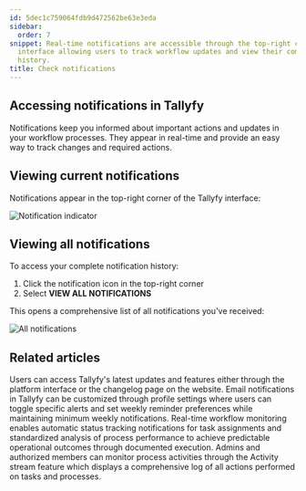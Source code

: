 ```yaml
---
id: 5dec1c759064fdb9d472562be63e3eda
sidebar:
  order: 7
snippet: Real-time notifications are accessible through the top-right corner of Tallyfy's
  interface allowing users to track workflow updates and view their complete notification
  history.
title: Check notifications
---
```


## Accessing notifications in Tallyfy

Notifications keep you informed about important actions and updates in your workflow processes. They appear in real-time and provide an easy way to track changes and required actions.

## Viewing current notifications

Notifications appear in the top-right corner of the Tallyfy interface:

![Notification indicator](https://screenshots.tallyfy.com/tallyfy%2Fpro%2Fdesktop-light-show-notifications.png)

## Viewing all notifications

To access your complete notification history:

1. Click the notification icon in the top-right corner
2. Select **VIEW ALL NOTIFICATIONS**

This opens a comprehensive list of all notifications you've received:

![All notifications](https://screenshots.tallyfy.com/tallyfy%2Fpro%2Fdesktop-light-show-all-notifications.png)


## Related articles
<CardGrid>
<LinkTitleCard header="<b>Miscellaneous > Stay updated with Tallyfy's latest features</b>" href="/products/pro/miscellaneous/how-can-i-stay-updated-with-tallyfys-latest-features/" > Users can access Tallyfy's latest updates and features either through the platform interface or the changelog page on the website. </LinkTitleCard>
<LinkTitleCard header="<b>Personal Settings > Manage Email Notifications</b>" href="/products/pro/settings/personal-settings/how-can-i-manage-email-notifications-in-tallyfy/" > Email notifications in Tallyfy can be customized through profile settings where users can toggle specific alerts and set weekly reminder preferences while maintaining minimum weekly notifications. </LinkTitleCard>
<LinkTitleCard header="<b>Features > Real time status</b>" href="/products/pro/tutorials/features/real-time-status/" > Real-time workflow monitoring enables automatic status tracking notifications for task assignments and standardized analysis of process performance to achieve predictable operational outcomes through documented execution. </LinkTitleCard>
<LinkTitleCard header="<b>Tracker View > Check process activity</b>" href="/products/pro/tracking-and-tasks/tracker-view/how-can-i-track-process-activities-on-tallyfy/" > Admins and authorized members can monitor process activities through the Activity stream feature which displays a comprehensive log of all actions performed on tasks and processes. </LinkTitleCard>
</CardGrid>